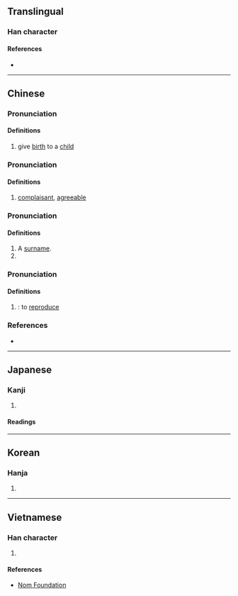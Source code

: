 {{character info}}
==Translingual==

===Han character===
{{Han char|rn=38|rad=女|as=07|sn=10|four=47416|canj=VNAU|ids=⿰女免}}

====References====
* {{Han ref|kx=0263.150|dkj=06337|dj=0530.020|hdz=21053.090|uh=5A29|ud=23081|bh=AE59|bd=44633}}

----

==Chinese==
{{zh-forms|alt=㝃}}

===Pronunciation===
{{zh-pron
|m=miǎn
|c=min5,maan5
|h=pfs=
|md=
|mn=bián
|w=
|mc=
|oc=y
|cat=n
}}
{{zh-attn-split}}

====Definitions====
{{zh-hanzi}}

# give [[birth]] to a [[child]]

===Pronunciation===
{{zh-pron
|m=miǎn,wǎn
|c=min5,waan5
|cat=a
}}

====Definitions====
{{zh-hanzi}}

# [[complaisant]], [[agreeable]]

===Pronunciation===
{{zh-pron
|m=wàn
|c=maan6
|cat=n
}}

====Definitions====
{{zh-hanzi}}
# A [[surname]].
# {{zh-alt form|萬}}

===Pronunciation===
{{zh-pron
|m=fàn
|c=faan3
|cat=v
}}

====Definitions====
{{zh-hanzi}}

# {{zh-div|息}}: to [[reproduce]]

===References===
* {{R:yue:Hanzi}}

----

==Japanese==

===Kanji===
{{ja-kanji|grade=|rs=女07}}

# {{rfdef|ja|sort=女07}}

====Readings====
{{ja-readings
|on=べん, はん
|kun=う-む
}}

----

==Korean==

===Hanja===
{{ko-hanja|hangeul=만}}

# {{rfdef|ko|sort=女07}}

----

==Vietnamese==

===Han character===
{{vi-readings|reading=vãn|rs=女07}}

# {{rfdef|vi|sort=女07}}

====References====
* [http://nomfoundation.org/common/nom_details.php?codepoint=5a29 Nom Foundation]
